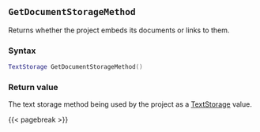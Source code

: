 ## `GetDocumentStorageMethod` {#batch-getdocumentstoragemethod}

Returns whether the project embeds its documents or links to them.

### Syntax {-}

``` .lua
TextStorage GetDocumentStorageMethod()
```

### Return value {-}

The text storage method being used by the project as a [TextStorage](#textstorage) value.

{{< pagebreak >}}
